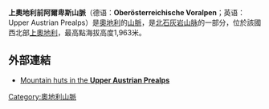 {{Geobox|Range
| name=上奧地利前阿爾卑斯山脈
| image=Hoher Nock, Sengsengebirge.jpg
| country=奥地利
| parent=北石灰岩山脉
| geology=
| geology1=
| period=
| orogeny=
| highest=Hoher Nock
| highest_elevation=1963
| area= | length= | length_orientation=
| width= | width_orientation=
| map=Northern_Limestone_Alps.png 
| map_caption=圖中9即為上奧地利前阿爾卑斯山脈<br>（紫色线为国境线和奥地利州界线）
}}
'''上奧地利前阿爾卑斯山脈'''（德语：'''Oberösterreichische Voralpen'''；英语：Upper Austrian Prealps）是[[奧地利|奧地利]]的[[山脈|山脈]]，是[[北石灰岩山脉|北石灰岩山脉]]的一部分，位於該國西北部[[上奧地利|上奧地利]]，最高點海拔高度1,963米。

==外部連結==
* [http://www.alpenvereinshuetten.at/huettenUebersicht.php?gebirgsgruppeId=34 Mountain huts in the '''Upper Austrian Prealps'''] {{Wayback|url=http://www.alpenvereinshuetten.at/huettenUebersicht.php?gebirgsgruppeId=34 |date=20160303180845 }} 

{{Austria-geo-stub}}
[[Category:奧地利山脈|Category:奧地利山脈]]